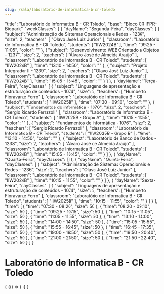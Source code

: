 ```yaml
---
slug: /sala/laboratorio-de-informatica-b-cr-toledo
---
```


  "title": "Laboratório de Informatica B - CR Toledo",
  "base": "Bloco CR IFPR-Biopark",
  "weekClasses": [
    {
      "dayName": "Segunda-Feira",
      "dayClasses": [
        {
          "subject": "Administração de Sistemas Operacionais e Redes - 1236",
          "size": 2,
          "teachers": [
            "Olavo José Luiz Junior"
          ],
          "classroom": "Laboratório de Informatica B - CR Toledo",
          "students": [
            "IIW2024B"
          ],
          "time": "09:25 - 11:05",
          "color": ""
        },
        {
          "subject": "Desenvolvimento WEB Orientado a Objetos - 1237",
          "size": 2,
          "teachers": [
            "Álvaro José de Almeida Araújo"
          ],
          "classroom": "Laboratório de Informatica B - CR Toledo",
          "students": [
            "IIW2024B"
          ],
          "time": "13:10 - 14:50",
          "color": ""
        },
        {
          "subject": "Projeto Integrador II - 1239",
          "size": 2,
          "teachers": [
            "Olavo José Luiz Junior"
          ],
          "classroom": "Laboratório de Informatica B - CR Toledo",
          "students": [
            "IIW2024B"
          ],
          "time": "15:05 - 16:45",
          "color": ""
        }
      ]
    },
    {
      "dayName": "Terça-Feira",
      "dayClasses": [
        {
          "subject": "Linguagens de apresentação e estruturação de conteúdos - 1074",
          "size": 2,
          "teachers": [
            "Humberto Fioravante Ferro"
          ],
          "classroom": "Laboratório de Informatica B - CR Toledo",
          "students": [
            "IIW2025B"
          ],
          "time": "07:30 - 09:10",
          "color": ""
        },
        {
          "subject": "Fundamentos de informática - 1076",
          "size": 2,
          "teachers": [
            "Sergio Ricardo Ferrazoli"
          ],
          "classroom": "Laboratório de Informatica B - CR Toledo",
          "students": [
            "IIW2025B - Grupo A"
          ],
          "time": "10:15 - 11:55",
          "color": ""
        },
        {
          "subject": "Fundamentos de informática - 1076",
          "size": 2,
          "teachers": [
            "Sergio Ricardo Ferrazoli"
          ],
          "classroom": "Laboratório de Informatica B - CR Toledo",
          "students": [
            "IIW2025B - Grupo B"
          ],
          "time": "13:10 - 14:50",
          "color": ""
        },
        {
          "subject": "Laboratório de Banco de Dados - 1238",
          "size": 2,
          "teachers": [
            "Álvaro José de Almeida Araújo"
          ],
          "classroom": "Laboratório de Informatica B - CR Toledo",
          "students": [
            "IIW2024B"
          ],
          "time": "15:05 - 16:45",
          "color": ""
        }
      ]
    },
    {
      "dayName": "Quarta-Feira",
      "dayClasses": []
    },
    {
      "dayName": "Quinta-Feira",
      "dayClasses": [
        {
          "subject": "Administração de Sistemas Operacionais e Redes - 1236",
          "size": 2,
          "teachers": [
            "Olavo José Luiz Junior"
          ],
          "classroom": "Laboratório de Informatica B - CR Toledo",
          "students": [
            "IIW2024B"
          ],
          "time": "10:15 - 11:55",
          "color": ""
        }
      ]
    },
    {
      "dayName": "Sexta-Feira",
      "dayClasses": [
        {
          "subject": "Linguagens de apresentação e estruturação de conteúdos - 1074",
          "size": 2,
          "teachers": [
            "Humberto Fioravante Ferro"
          ],
          "classroom": "Laboratório de Informatica B - CR Toledo",
          "students": [
            "IIW2025B"
          ],
          "time": "10:15 - 11:55",
          "color": ""
        }
      ]
    }
  ],
  "time": [
    {
      "time": "07:30 - 08:20",
      "size": 50
    },
    {
      "time": "08:20 - 09:10",
      "size": 50
    },
    {
      "time": "09:25 - 10:15",
      "size": 50
    },
    {
      "time": "10:15 - 11:05",
      "size": 50
    },
    {
      "time": "11:05 - 11:55",
      "size": 50
    },
    {
      "time": "13:10 - 14:00",
      "size": 50
    },
    {
      "time": "14:00 - 14:50",
      "size": 50
    },
    {
      "time": "15:05 - 15:55",
      "size": 50
    },
    {
      "time": "15:55 - 16:45",
      "size": 50
    },
    {
      "time": "16:45 - 17:35",
      "size": 50
    },
    {
      "time": "19:00 - 19:50",
      "size": 50
    },
    {
      "time": "19:50 - 20:40",
      "size": 50
    },
    {
      "time": "21:00 - 21:50",
      "size": 50
    },
    {
      "time": "21:50 - 22:40",
      "size": 50
    }
  ]
}

# Laboratório de Informatica B - CR Toledo

<div>
  {
    <BrowserOnly>
      {() => (
        <Grid
          title={data.title}
          weekClasses={data.weekClasses}
          time={data.time}
        />
      )}
    </BrowserOnly>
  }
</div>
